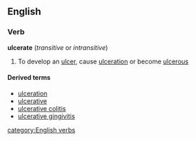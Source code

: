 ==English==
===Verb===
'''ulcerate'''  (''transitive'' or ''intransitive'')
# To develop an [[ulcer]], cause [[ulceration]] or become [[ulcerous]]

====Derived terms====
*[[ulceration]]
*[[ulcerative]]
*[[ulcerative colitis]]
*[[ulcerative gingivitis]]

[[category:English verbs]]